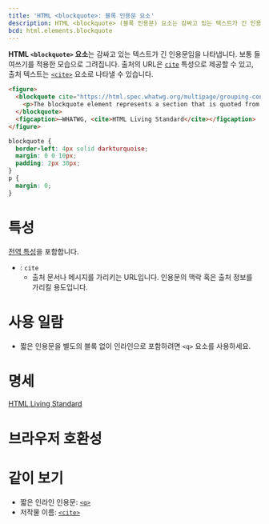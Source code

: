 ```yaml
---
title: 'HTML <blockquote>: 블록 인용문 요소'
description: HTML <blockquote> (블록 인용문) 요소는 감싸고 있는 텍스트가 긴 인용문임을 나타냅니다.
bcd: html.elements.blockquote
---
```


**HTML `<blockquote>` 요소**는 감싸고 있는 텍스트가 긴 인용문임을 나타냅니다. 보통 들여쓰기를 적용한 모습으로 그려집니다. 출처의 URL은 [`cite`](../Global_attributes#term-cite) 특성으로 제공할 수 있고, 출처 텍스트는 [`<cite>`](./cite) 요소로 나타낼 수 있습니다.

<HTMLDemo height={120}>

```html
<figure>
  <blockquote cite="https://html.spec.whatwg.org/multipage/grouping-content.html#the-blockquote-element">
    <p>The blockquote element represents a section that is quoted from another source.</p>
  </blockquote>
  <figcaption>—WHATWG, <cite>HTML Living Standard</cite></figcaption>
</figure>
```

```css
blockquote {
  border-left: 4px solid darkturquoise;
  margin: 0 0 10px;
  padding: 2px 30px;
}
p {
  margin: 0;
}
```

</HTMLDemo>

# 특성

[전역 특성](/docs/Web/HTML/Global_attributes)을 포함합니다.

- : `cite`
  - 출처 문서나 메시지를 가리키는 URL입니다. 인용문의 맥락 혹은 출처 정보를 가리킬 용도입니다.

# 사용 일람

- 짧은 인용문을 별도의 블록 없이 인라인으로 포함하려면 `<q>` 요소를 사용하세요.

# 명세

[HTML Living Standard](https://html.spec.whatwg.org/multipage/semantics.html#the-blockquote-element)

# 브라우저 호환성

<BrowserCompat data={props.bcd} />

# 같이 보기

- 짧은 인라인 인용문: [`<q>`](./q)
- 저작물 이름: [`<cite>`](./cite)

